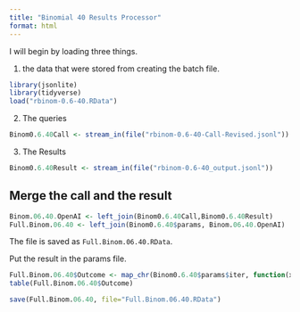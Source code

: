 ```yaml
---
title: "Binomial 40 Results Processor"
format: html
---
```


I will begin by loading three things.  

1. the data that were stored from creating the batch file.

```r
library(jsonlite)
library(tidyverse)
load("rbinom-0.6-40.RData")
```

2. The queries

```r
Binom0.6.40Call <- stream_in(file("rbinom-0.6-40-Call-Revised.jsonl"))
```

3. The Results

```r
Binom0.6.40Result <- stream_in(file("rbinom-0.6-40_output.jsonl"))
```

## Merge the call and the result

```r
Binom.06.40.OpenAI <- left_join(Binom0.6.40Call,Binom0.6.40Result)
Full.Binom.06.40 <- left_join(Binom0.6.40$params, Binom.06.40.OpenAI)
```

The file is saved as `Full.Binom.06.40.RData`.

Put the result in the params file.

```r
Full.Binom.06.40$Outcome <- map_chr(Binom0.6.40$params$iter, function(x) { unlist(Binom0.6.40Result$response$body$choices[[x]][[2]][2]) })
table(Full.Binom.06.40$Outcome)
```

```r
save(Full.Binom.06.40, file="Full.Binom.06.40.RData")
```

